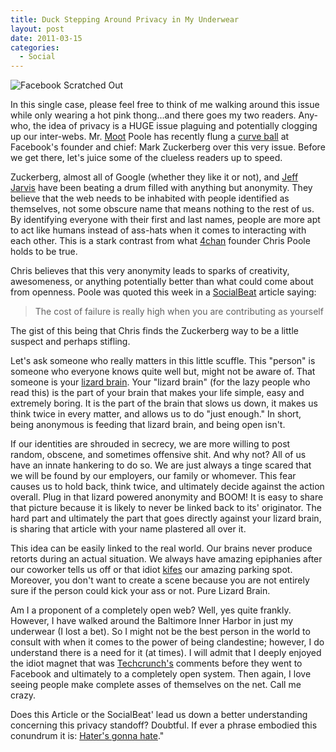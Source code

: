 ```yaml
---
title: Duck Stepping Around Privacy in My Underwear
layout: post
date: 2011-03-15
categories:
  - Social
---
```


![Facebook Scratched Out][10]

In this single case, please feel free to think of me walking around this issue
while only wearing a hot pink thong...and there goes my two readers. Any-who,
	the idea of privacy is a HUGE issue plaguing and potentially clogging up our
	inter-webs. Mr. [Moot][1]
	Poole has recently flung a [curve
	ball][2] at Facebook's founder and chief: Mark Zuckerberg over this very
	issue. Before we get there, let's juice some of the clueless readers up to
	speed.

Zuckerberg, almost all of Google (whether they like it or not), and [Jeff Jarvis][3] have been beating a drum
filled with anything but anonymity. They believe that the web needs to be
inhabited with people identified as themselves, not some obscure name that
means nothing to the rest of us. By identifying everyone with their first and
last names, people are more apt to act like humans instead of ass-hats when it
comes to interacting with each other. This is a stark contrast from what
[4chan][4] founder Chris Poole holds to be true.

Chris believes that this very anonymity leads to sparks of creativity,
awesomeness, or anything potentially better than what could come about from
openness. Poole was quoted this week in a [SocialBeat][5] article saying:

> The cost of failure is really high when you are contributing as yourself

The gist of this being that Chris finds the Zuckerberg way to be a little suspect and perhaps stifling.

Let's ask someone who really matters in this little scuffle. This "person" is
someone who everyone knows quite well but, might not be aware of. That someone
is your [lizard brain][6]. Your "lizard brain" (for the lazy people who read this) is the part
of your brain that makes your life simple, easy and extremely boring. It is the
part of the brain that slows us down, it makes us think twice in every matter,
and allows us to do "just enough." In short, being anonymous is feeding that
lizard brain, and being open isn't.

If our identities are shrouded in secrecy, we are more willing to post random,
obscene, and sometimes offensive shit. And why not? All of us have
an innate hankering to do so. We are just always a tinge scared that we will be
found by our employers, our family or whomever. This fear causes us to hold
back, think twice, and ultimately decide against the action overall. Plug in
that lizard powered anonymity and BOOM! It is easy to share that picture
because it is likely to never be linked back to its' originator. The hard part
and ultimately the part that goes directly against your lizard brain, is
sharing that article with your name plastered all over it.

This idea can be easily linked to the real world. Our brains never produce
retorts during an actual situation. We always have amazing epiphanies after our
coworker tells us off or that idiot [kifes][7] our amazing parking spot.
Moreover, you don't want to create a scene because you are not entirely sure if
the person could kick your ass or not. Pure Lizard Brain.

Am I a proponent of a completely open web? Well, yes quite frankly. However, I
have walked around the Baltimore Inner Harbor in just my underwear (I lost a
bet). So I might not be the best person in the world to consult with when it
comes to the power of being clandestine; however, I do understand there is a
need for it (at times). I will admit that I deeply enjoyed the idiot magnet
that was [Techcrunch's][8] comments before they
went to Facebook and ultimately to a completely open system. Then again, I love
seeing people make complete asses of themselves on the net. Call me crazy.

Does this Article or the SocialBeat' lead us down a better understanding
concerning this privacy standoff? Doubtful. If ever a phrase embodied this
conundrum it is: [Hater's gonna hate][9]."

[1]: http://www.outsidethebeltway.com/most_influential_person_is_moot/
[2]: http://venturebeat.com/2011/03/13/4chan-moot-christopher-poole-sxsw/?utm_source=feedburner&amp;utm_medium=feed&amp;utm_campaign=Feed%3A+Venturebeat+%28VentureBeat%29
[3]: http://twitter.com/jeffjarvis
[4]: http://www.4chan.org/
[5]: http://venturebeat.com/2011/03/13/4chan-moot-christopher-poole-sxsw/?utm_source=feedburner&amp;utm_medium=feed&amp;utm_campaign=Feed%3A+Venturebeat+%28VentureBeat%29
[6]: http://sethgodin.typepad.com/seths_blog/2010/01/quieting-the-lizard-brain.html
[7]: http://en.wiktionary.org/wiki/kife
[8]: http://techcrunch.com/
[9]: http://knowyourmeme.com/memes/haters-gonna-hate
[10]: http://c522735.r35.cf2.rackcdn.com/facebook-facebook-funny-unemployment-demotivational-poster-12507291711.jpeg
